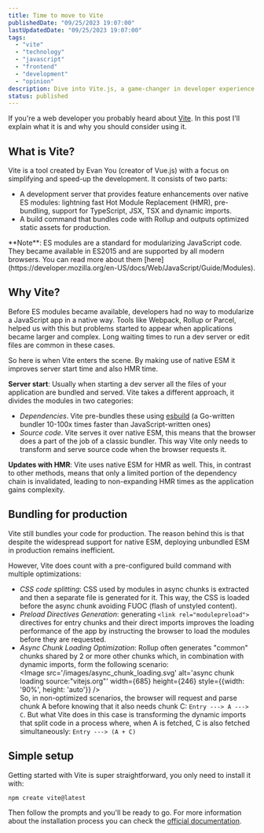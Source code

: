 ```yaml
---
title: Time to move to Vite
publishedDate: "09/25/2023 19:07:00"
lastUpdatedDate: "09/25/2023 19:07:00"
tags:
  - "vite"
  - "technology"
  - "javascript"
  - "frontend"
  - "development"
  - "opinion"
description: Dive into Vite.js, a game-changer in developer experience of modern web apps. Continue reading for a quick introduction of Vite.js, a build tool and development server renowned for its blazing speed and efficiency. Learn how it can streamline your development workflow and supercharge your web projects.
status: published
---
```


If you're a web developer you probably heard about [Vite](https://vitejs.dev/). In this post I'll explain what it is and why you should consider using it.

## What is Vite?

Vite is a tool created by Evan You (creator of Vue.js) with a focus on simplifying and speed-up the development. It consists of two parts:

- A development server that provides feature enhancements over native ES modules: lightning fast Hot Module Replacement (HMR), pre-bundling, support for TypeScript, JSX, TSX and dynamic imports.
- A build command that bundles code with Rollup and outputs optimized static assets for production.

<Note>
  **Note**: ES modules are a standard for modularizing JavaScript code. They
  became available in ES2015 and are supported by all modern browsers. You can
  read more about them
  [here](https://developer.mozilla.org/en-US/docs/Web/JavaScript/Guide/Modules).
</Note>

## Why Vite?

Before ES modules became available, developers had no way to modularize a JavaScript app in a native way. Tools like Webpack, Rollup or Parcel, helped us with this but problems started to appear when applications became larger and complex. Long waiting times to run a dev server or edit files are common in these cases.

So here is when Vite enters the scene. By making use of native ESM it improves server start time and also HMR time.

**Server start**: Usually when starting a dev server all the files of your application are bundled and served. Vite takes a different approach, it divides the modules in two categories:

- _Dependencies_. Vite pre-bundles these using [esbuild](https://esbuild.github.io/) (a Go-written bundler 10-100x times faster than JavaScript-written ones)
- _Source code_. Vite serves it over native ESM, this means that the browser does a part of the job of a classic bundler. This way Vite only needs to transform and serve source code when the browser requests it.

**Updates with HMR**: Vite uses native ESM for HMR as well. This, in contrast to other methods, means that only a limited portion of the dependency chain is invalidated, leading to non-expanding HMR times as the application gains complexity.

## Bundling for production

Vite still bundles your code for production. The reason behind this is that despite the widespread support for native ESM, deploying unbundled ESM in production remains inefficient.

However, Vite does count with a pre-configured build command with multiple optimizations:

- _CSS code splitting_: CSS used by modules in async chunks is extracted and then a separate file is generated for it. This way, the CSS is loaded before the async chunk avoiding FUOC (flash of unstyled content).
- _Preload Directives Generation_: generating `<link rel="modulepreload">` directives for entry chunks and their direct imports improves the loading performance of the app by instructing the browser to load the modules before they are requested.
- _Async Chunk Loading Optimization_: Rollup often generates "common" chunks shared by 2 or more other chunks which, in combination with dynamic imports, form the following scenario: <div className="w-full flex justify-center"><Image src='/images/async_chunk_loading.svg' alt='async chunk loading source:"vitejs.org"' width={685} height={246} style={{width: '90%', height: 'auto'}} /></div> So, in non-optimized scenarios, the browser will request and parse chunk A before knowing that it also needs chunk C: `Entry ---> A ---> C`. But what Vite does in this case is transforming the dynamic imports that split code in a process where, when A is fetched, C is also fetched simultaneously: `Entry ---> (A + C)`

## Simple setup

Getting started with Vite is super straightforward, you only need to install it with:

```bash
npm create vite@latest
```

Then follow the prompts and you'll be ready to go. For more information about the installation process you can check the [official documentation](https://vitejs.dev/guide/#scaffolding-your-first-vite-project).
